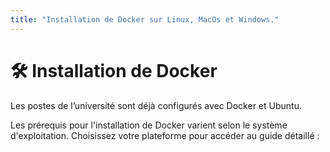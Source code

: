 ```yaml
---
title: "Installation de Docker sur Linux, MacOs et Windows."
---
```


# 🛠️ Installation de Docker

<Callout type='info' emoji="ℹ️">
Les postes de l’université sont déjà configurés avec Docker et Ubuntu.
</Callout>

Les prérequis pour l'installation de Docker varient selon le système d'exploitation. Choisissez votre plateforme pour accéder au guide détaillé :

<Cards>
  <Cards.Card title="Windows" href="/docker/installation/windows" />
  <Cards.Card title="Linux" href="/docker/installation/linux" />
  <Cards.Card title="macOS" href="/docker/installation/macOS" />
</Cards>